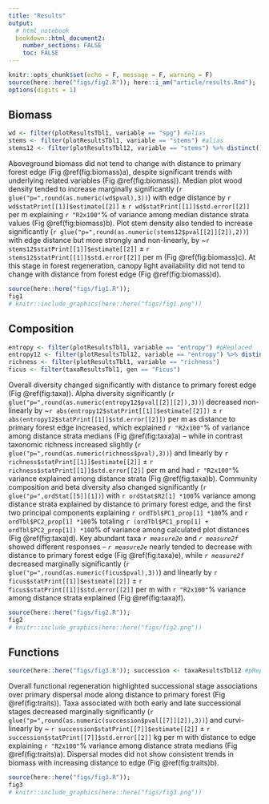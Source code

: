 ```yaml
---
title: "Results"
output: 
  # html_notebook
  bookdown::html_document2:
    number_sections: FALSE
    toc: FALSE
---
```




```r
knitr::opts_chunk$set(echo = F, message = F, warning = F)
source(here::here("figs/fig2.R")); here::i_am("article/results.Rmd"); 
options(digits = 1)
```



## Biomass



<!-- 1.  shade x distance ( @ordway2020 ) + timber sp? -->
<!-- 2.  height ( @ordway2020 ) -->
<!-- 3.  wood density ( @poorter2019 ) -->
<!-- 4.  total biomass x dist ( @ordway2020 ) + timber sp? -->
<!--   -   maybe system-level curve (e.g. biomass hist) + timber sp -->
<!--   -   metric hist, vs. sp-abund/diversity hist below -->
<!--     -   max DAP as trait? -->

<!-- [RESULTS TEXT] -->


```r
wd <- filter(plotResultsTbl1, variable == "spg") #alias
stems <- filter(plotResultsTbl1, variable == "stems") #alias
stems12 <- filter(plotResultsTbl12, variable == "stems") %>% distinct() #alias
```


Aboveground biomass did not tend to change with distance to primary forest edge 
(Fig \@ref(fig:biomass)a), despite significant trends with underlying related variables 
(Fig \@ref(fig:biomass)).
Median plot wood density tended to increase marginally significantly 
(`r glue("p=",round(as.numeric(wd$pval),3))`) 
with edge distance by 
`r wd$statPrint[[1]]$estimate[[2]]` ± 
`r wd$statPrint[[1]]$std.error[[2]]` per m 
explaining 
`r "R2x100"`% of variance 
among median distance strata values
(Fig \@ref(fig:biomass)b).
Plot stem density also tended to increase significantly 
(`r glue("p=",round(as.numeric(stems12$pval[[2]][2]),2))`) 
with edge distance but more strongly and non-linearly, by 
~`r stems12$statPrint[[1]]$estimate[[2]]` ± 
`r stems12$statPrint[[1]]$std.error[[2]]` per m 
(Fig \@ref(fig:biomass)c).
At this stage in forest regeneration, canopy light availability did not tend to change with distance from forest edge 
(Fig \@ref(fig:biomass)d).


```r
source(here::here("figs/fig1.R")); 
fig1
# knitr::include_graphics(here::here("figs/fig1.png"))
```



## Composition



<!-- 1.  richness -->
<!-- 2.  diversity x distance [+ 1 timber sp] -->
<!--   -   can break down by diversity index -->
<!--     -   compare to NMDS? -->
<!--   1.  system-level curve (e.g. rank-abund) x distance [+ 1 timber sp] -->


```r
entropy <- filter(plotResultsTbl1, variable == "entropy") #pReplaced
entropy12 <- filter(plotResultsTbl12, variable == "entropy") %>% distinct() #slopeR2
richness <- filter(plotResultsTbl1, variable == "richness")
ficus <- filter(taxaResultsTbl1, gen == "Ficus")
```


Overall diversity changed significantly with distance to primary forest edge 
(Fig \@ref(fig:taxa)).
Alpha diversity significantly 
(`r glue("p=",round(as.numeric(entropy12$pval[[2]][2]),3))`) 
decreased non-linearly by 
~`r abs(entropy12$statPrint[[1]]$estimate[[2]])` ± 
`r abs(entropy12$statPrint[[1]]$std.error[[2]])` per m 
as distance to primary forest edge increased, 
which explained 
`r "R2x100"`% of variance 
among distance strata medians 
(Fig \@ref(fig:taxa)a) -- 
while in contrast taxonomic richness increased slightly 
(`r glue("p=",round(as.numeric(richness$pval),3))`) 
and linearly 
by 
`r richness$statPrint[[1]]$estimate[[2]]` ± 
`r richness$statPrint[[1]]$std.error[[2]]` per m 
and had `r "R2x100"`% variance explained 
among distance strata 
(Fig \@ref(fig:taxa)b).
Community composition and beta diversity also changed significantly 
(`r glue("p=",ordStat[[5]][1])`) with 
`r ordStat$R2[1] *100`% 
variance among distance strata explained by distance to primary forest edge, 
and the first two principal components explaining 
`r ordTbl$PC1_prop[1] *100`% and 
`r ordTbl$PC2_prop[1] *100`% totaling 
`r (ordTbl$PC1_prop[1] + ordTbl$PC2_prop[1]) *100`% 
of variance among calculated plot distances 
(Fig \@ref(fig:taxa)d).
Key abundant taxa *`r measure2e`* and *`r measure2f`* showed different responses -- *`r measure2e`* nearly tended to decrease with distance to primary forest edge 
(Fig \@ref(fig:taxa)e),
while *`r measure2f`* decreased marginally significantly 
(`r glue("p=",round(as.numeric(ficus$pval),3))`) 
and linearly by 
`r ficus$statPrint[[1]]$estimate[[2]]` ± 
`r ficus$statPrint[[1]]$std.error[[2]]` per m 
with `r "R2x100"`% variance among distance strata explained 
(Fig \@ref(fig:taxa)f).


```r
source(here::here("figs/fig2.R"));
fig2
# knitr::include_graphics(here::here("figs/fig2.png"))
```



## Functions



```r
source(here::here("figs/fig3.R")); succession <- taxaResultsTbl12 #pReplaced
```


Overall functional regeneration highlighted successional stage associations over primary dispersal mode along distance to primary forest 
(Fig \@ref(fig:traits)).
Taxa associated with both early and late successional stages decreased marginally significantly 
(`r glue("p=",round(as.numeric(succession$pval[[7]][2]),3))`) 
and curvi-linearly 
by 
~ `r succession$statPrint[[7]]$estimate[[2]]` ± 
`r succession$statPrint[[7]]$std.error[[2]]` kg per m 
with distance to edge explaining 
`r "R2x100"`% variance 
among distance strata medians 
(Fig \@ref(fig:traits)a).
Dispersal modes did not show consistent trends in biomass with increasing distance to edge 
(Fig \@ref(fig:traits)b).


```r
source(here::here("figs/fig3.R"));
fig3
# knitr::include_graphics(here::here("figs/fig3.png"))
```
